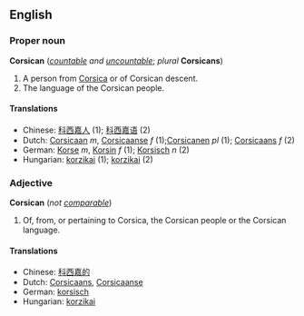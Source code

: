 ==English==
===Proper noun===
'''Corsican''' (''[[countable]] and [[uncountable]]''; ''plural'' '''Corsicans''')

#A person from [[Corsica]] or of Corsican descent.
#The language of the Corsican people.

====Translations====
*Chinese: [[科西嘉人]] (1); [[科西嘉语]] (2)
*Dutch:  [[Corsicaan]] ''m'', [[Corsicaanse]] ''f'' (1);[[Corsicanen]] ''pl'' (1); [[Corsicaans]] ''f'' (2)
*German: [[Korse]] ''m'', [[Korsin]] ''f'' (1); [[Korsisch]] ''n'' (2)
*Hungarian: [[korzikai]] (1); [[korzikai]] (2)

===Adjective===
'''Corsican''' (''not [[comparable]]'')

#Of, from, or pertaining to Corsica, the Corsican people or the Corsican language.

====Translations====
*Chinese: [[科西嘉的]]
*Dutch: [[Corsicaans]], [[Corsicaanse]]
*German: [[korsisch]]
*Hungarian: [[korzikai]]